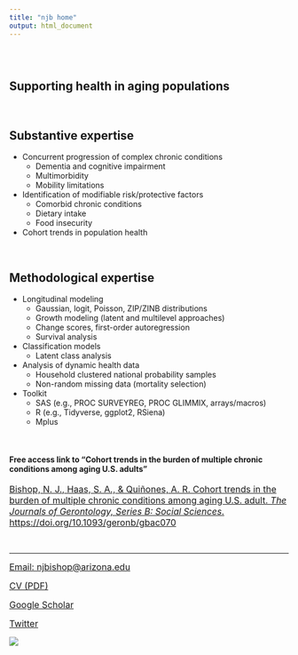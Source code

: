 ```yaml
---
title: "njb home"
output: html_document
---
```


```{=html}
<style type="text/css">
.title {
  display: none;
}

#getting-started img {
  margin-right: 10px;
}

</style>
```
<div class="row" style="padding-top: 30px;">

::: col-sm-6
# Supporting health in aging populations

 

## Substantive expertise

-   Concurrent progression of complex chronic conditions
    -   Dementia and cognitive impairment
    -   Multimorbidity
    -   Mobility limitations
-   Identification of modifiable risk/protective factors
    -   Comorbid chronic conditions
    -   Dietary intake
    -   Food insecurity
-   Cohort trends in population health

 

## Methodological expertise

-   Longitudinal modeling
    -   Gaussian, logit, Poisson, ZIP/ZINB distributions
    -   Growth modeling (latent and multilevel approaches)
    -   Change scores, first-order autoregression
    -   Survival analysis
-   Classification models
    -   Latent class analysis
-   Analysis of dynamic health data
    -   Household clustered national probability samples
    -   Non-random missing data (mortality selection)
-   Toolkit
    -   SAS (e.g., PROC SURVEYREG, PROC GLIMMIX, arrays/macros)
    -   R (e.g., Tidyverse, ggplot2, RSiena)
    -   Mplus

 

#### Free access link to "Cohort trends in the burden of multiple chronic conditions among aging U.S. adults"

<a href = "https://academic.oup.com/psychsocgerontology/advance-article/doi/10.1093/geronb/gbac070/6591182?guestAccessKey=759adb49-34af-47b7-9389-32bb301c2092" style="font-size: 16px;" > Bishop, N. J., Haas, S. A., & Quiñones, A. R. Cohort trends in the burden of multiple chronic conditions among aging U.S. adult. *The Journals of Gerontology, Series B: Social Sciences*. https://doi.org/10.1093/geronb/gbac070 </a>

  

------------------------------------------------------------------------

<a href = "Email: njbishop@arizona.edu" style="font-size: 16px;" > Email: njbishop\@arizona.edu </a>

<a href = "https://github.com/drnjbishop/home/blob/a732de77dd5694d168d6dc468fa5a95cfebbca3d/docs/CV.pdf" style="font-size: 16px;" > CV (PDF) </a>

<a href = "https://scholar.google.com/citations?user=XhMzoO8AAAAJ&hl=en" style="font-size: 16px;" > Google Scholar </a>

<a href="https://twitter.com/drnjbishop?ref_src=twsrc%5Etfw" style="font-size: 16px;" > Twitter </a>
:::

::: col-sm-6
<!-- <a href = "https://crumplab.github.io"> -->

![](images/mountain_2_opt.jpeg) </a>
:::
